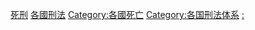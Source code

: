 {{Commonscat|Death penalty by country}}
{{Categories by country|nocat}}

[[Category:死刑|]]
[[Category:各國刑法|]]
[[Category:各國死亡|Category:各國死亡]]
[[Category:各国刑法体系|Category:各国刑法体系]]
[[Category:各国人权|:]]
